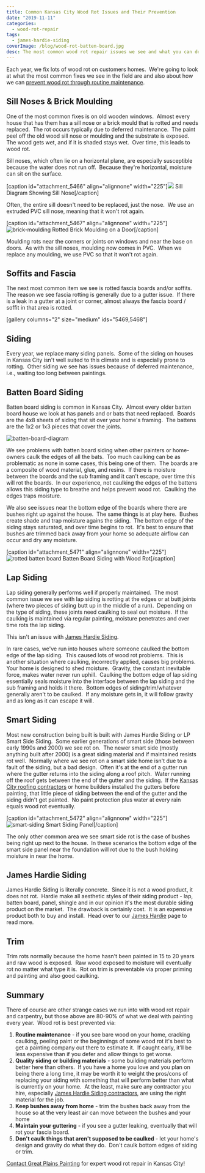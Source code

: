 ```yaml
---
title: Common Kansas City Wood Rot Issues and Their Prevention
date: "2019-11-11"
categories:
  - wood-rot-repair
tags:
  - james-hardie-siding
coverImage: /blog/wood-rot-batten-board.jpg
desc: The most common wood rot repair issues we see and what you can do to prevent them
---
```


Each year, we fix lots of wood rot on customers homes.  We're going to look at what the most common fixes we see in the field are and also about how we can [prevent wood rot through routine maintenance](https://greatplainspaintingkc.com/wood-rot-repair-kansas-city/).

## Sill Noses & Brick Moulding

One of the most common fixes is on old wooden windows.  Almost every house that has them has a sill nose or a brick mould that is rotted and needs replaced.  The rot occurs typically due to deferred maintenance.  The paint peel off the old wood sill nose or moulding and the substrate is exposed.  The wood gets wet, and if it is shaded stays wet.  Over time, this leads to wood rot.

Sill noses, which often lie on a horizontal plane, are especially susceptible because the water does not run off.  Because they're horizontal, moisture can sit on the surface.

\[caption id="attachment_5466" align="alignnone" width="225"\]![](/blog/images/sill-nose.png) Sill Diagram Showing Sill Nose\[/caption\]

Often, the entire sill doesn't need to be replaced, just the nose.  We use an extruded PVC sill nose, meaning that it won't rot again.

\[caption id="attachment_5467" align="alignnone" width="225"\]![brick-moulding](/blog/images/moulding-225x300.jpg) Rotted Brick Moulding on a Door\[/caption\]

Moulding rots near the corners or joints on windows and near the base on doors.  As with the sill noses, moulding now comes in PVC.  When we replace any moulding, we use PVC so that it won't rot again.

## Soffits and Fascia

The next most common item we see is rotted fascia boards and/or soffits.  The reason we see fascia rotting is generally due to a gutter issue.  If there is a leak in a gutter at a joint or corner, almost always the fascia board / soffit in that area is rotted.

\[gallery columns="2" size="medium" ids="5469,5468"\]

## Siding

Every year, we replace many siding panels.  Some of the siding on houses in Kansas City isn't well suited to this climate and is especially prone to rotting.  Other siding we see has issues because of deferred maintenance, i.e., waiting too long between paintings.

## Batten Board Siding

Batten board siding is common in Kansas City.  Almost every older batten board house we look at has panels and or bats that need replaced.  Boards are the 4x8 sheets of siding that sit over your home's framing.  The battens are the 1x2 or 1x3 pieces that cover the joints.

![batten-board-diagram](/blog/images/board-and-batten-siding-diagram.jpg)

We see problems with batten board siding when other painters or home-owners caulk the edges of all the bats.  Too much caulking can be as problematic as none in some cases, this being one of them.  The boards are a composite of wood material, glue, and resins.  If there is moisture between the boards and the sub framing and it can't escape, over time this will rot the boards.  In our experience, not caulking the edges of the battens allows this siding type to breathe and helps prevent wood rot.  Caulking the edges traps moisture.

We also see issues near the bottom edge of the boards where there are bushes right up against the house.  The same things is at play here.  Bushes create shade and trap moisture agains the siding.  The bottom edge of the siding stays saturated, and over time begins to rot.  It's best to ensure that bushes are trimmed back away from your home so adequate airflow can occur and dry any moisture.

\[caption id="attachment_5471" align="alignnone" width="225"\]![rotted batten board](/blog/images/batten-board-225x300.jpg) Batten Board Siding with Wood Rot\[/caption\]

## Lap Siding

Lap siding generally performs well if properly maintained.  The most common issue we see with lap siding is rotting at the edges or at butt joints (where two pieces of siding butt up in the middle of a run).  Depending on the type of siding, these joints need caulking to seal out moisture.  If the caulking is maintained via regular painting, moisture penetrates and over time rots the lap siding.

This isn't an issue with [James Hardie Siding](https://greatplainspaintingkc.com/james-hardie-siding-kansas-city/).

In rare cases, we've run into houses where someone caulked the bottom edge of the lap siding.  This caused lots of wood rot problems.  This is another situation where caulking, incorrectly applied, causes big problems.  Your home is designed to shed moisture.  Gravity, the constant inevitable force, makes water never run uphill.  Caulking the bottom edge of lap siding essentially seals moisture into the interface between the lap siding and the sub framing and holds it there.  Bottom edges of siding/trim/whatever generally aren't to be caulked.  If any moisture gets in, it will follow gravity and as long as it can escape it will.

## Smart Siding

Most new construction being built is built with James Hardie Siding or LP Smart Side Siding.  Some earlier generations of smart side (those between early 1990s and 2000) we see rot on.  The newer smart side (mostly anything built after 2000) is a great siding material and if maintained resists rot well.  Normally where we see rot on a smart side home isn't due to a fault of the siding, but a bad design.  Often it's at the end of a gutter run where the gutter returns into the siding along a roof pitch.  Water running off the roof gets between the end of the gutter and the siding.  If the [Kansas City roofing contractors](https://kansascity.bloggerlocal.com/reviews/kansas-city-roofing-companies) or home builders installed the gutters before painting, that little piece of siding between the end of the gutter and the siding didn't get painted.  No paint protection plus water at every rain equals wood rot eventually.

\[caption id="attachment_5472" align="alignnone" width="225"\]![smart-siding](/blog/images/smart-siding-225x300.jpg) Smart Siding Panel\[/caption\]

The only other common area we see smart side rot is the case of bushes being right up next to the house.  In these scenarios the bottom edge of the smart side panel near the foundation will rot due to the bush holding moisture in near the home.

## James Hardie Siding

James Hardie Siding is literally concrete.  Since it is not a wood product, it does not rot.  Hardie make all aesthetic styles of their siding product - lap, batten board, panel, shingle and in our opinion it's the most durable siding product on the market.  The drawback is certainly cost.  It is an expensive product both to buy and install.  Head over to our [James Hardie](https://greatplainspaintingkc.com/james-hardie-siding-kansas-city/) page to read more.

## Trim

Trim rots normally because the home hasn't been painted in 15 to 20 years and raw wood is exposed.  Raw wood exposed to moisture will eventually rot no matter what type it is.  Rot on trim is preventable via proper priming and painting and also good caulking.

## Summary

There of course are other strange cases we run into with wood rot repair and carpentry, but those above are 80-90% of what we deal with painting every year.  Wood rot is best prevented via:

1. **Routine maintenance** - if you see bare wood on your home, cracking caulking, peeling paint or the beginnings of some wood rot it's best to get a painting company out there to estimate it.  If caught early, it'll be less expensive than if you defer and allow things to get worse.
2. **Quality siding or building materials** - some building materials perform better here than others.  If you have a home you love and you plan on being there a long time, it may be worth it to weight the pros/cons of replacing your siding with something that will perform better than what is currently on your home.  At the least, make sure any contractor you hire, especially [James Hardie Siding contractors](https://kansascity.bloggerlocal.com/reviews/kansas-city-james-hardie-siding-contractors-installers), are using the right material for the job.
3. **Keep bushes away from home** - trim the bushes back away from the house so at the very least air can move between the bushes and your home
4. **Maintain your guttering** - if you see a gutter leaking, eventually that will rot your fascia board.
5. **Don't caulk things that aren't supposed to be caulked** - let your home's design and gravity do what they do.  Don't caulk bottom edges of siding or trim.

[Contact Great Plains Painting](https://greatplainspaintingkc.com/contact/) for expert wood rot repair in Kansas City!
